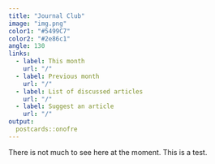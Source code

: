 ```yaml
---
title: "Journal Club"
image: "img.png"
color1: "#5499C7"
color2: "#2e86c1"
angle: 130
links:
  - label: This month
    url: "/"
  - label: Previous month
    url: "/"
  - label: List of discussed articles
    url: "/"
  - label: Suggest an article
    url: "/"
output:
  postcards::onofre
---
```


There is not much to see here at the moment. This is a test.
